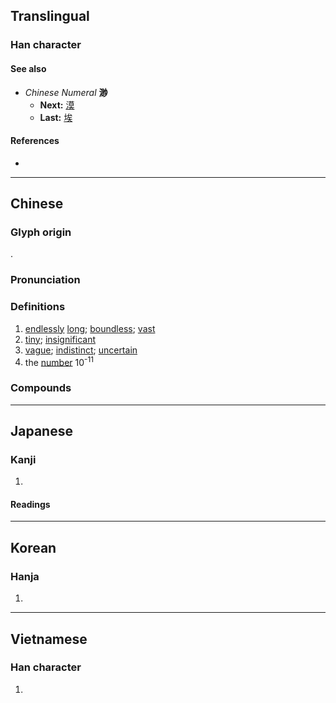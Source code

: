 {{character info}}
==Translingual==

===Han character===
{{Han char|rn=85|rad=水|as=09|sn=12|four=39120|canj=EBUH|ids=⿰氵眇}}

====See also====
* ''Chinese Numeral'' '''渺'''
** '''Next:''' [[漠]]
** '''Last:''' [[埃]]

====References====
* {{Han ref|kx=0635.170|dkj=17794|dj=1043.020|hdz=31673.120|uh=6E3A|ud=28218|bh=B4F9|bd=46329}}

----

==Chinese==
{{zh-forms}}

===Glyph origin===
{{Han etym}}
{{Han compound|水|alt1=氵|眇|ls=psc|c1=s|c2=p}}.

===Pronunciation===
{{zh-pron
|m=miǎo
|c=miu5
|md=miēu
|mn=biáu
|mn-t=miou2
|mc=y
|oc=y
|cat=a,num
}}

===Definitions===
{{zh-hanzi}}

# [[endlessly]] [[long]]; [[boundless]]; [[vast]]
# [[tiny]]; [[insignificant]]
# [[vague]]; [[indistinct]]; [[uncertain]]
# the [[number]] 10<sup>-11</sup>

===Compounds===
{{zh-der|微渺|杳渺|浩渺|深渺|渺不可測|渺不相涉|渺小|渺渺|渺渺冥冥|渺渺茫茫|渺無聲息|渺然|渺視|渺茫|渺邈|煙波浩渺|縹渺|茫茫渺渺|荒渺不經|飄渺|魚沉雁渺|渺漫|渺瀰|渺彌}}

{{cln|zh|numeral symbols|numerals}}

----

==Japanese==

===Kanji===
{{ja-kanji|grade=|rs=水09}}

# {{rfdef|ja|sort=水09}}

====Readings====
{{ja-readings
|goon=みょう
|kanon=びょう
|kun=ひろ-い, はる-か
|nanori=ひろ
}}

----

==Korean==

===Hanja===
{{ko-hanja|hangeul=묘|eumhun=|rv=myo|mr=myo|y=myo}}

# {{rfdef|ko|sort=水09}}

----

==Vietnamese==

===Han character===
{{vi-readings|reading=miểu, diễu, diệu, giẻo|rs=水09}}

# {{rfdef|vi|sort=水09}}
